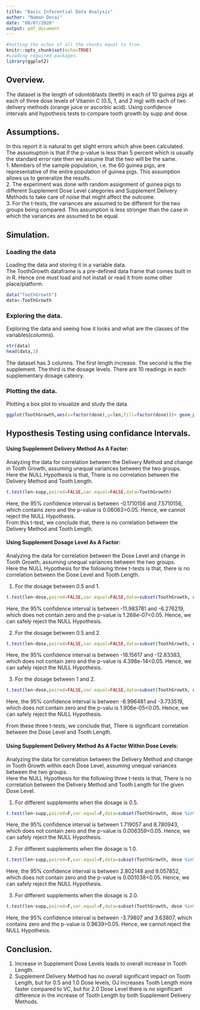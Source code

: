 ---
title: "Basic Inferential Data Analysis"
author: "Naman Desai"
date: "08/07/2020"
output: pdf_document
---
```{r Pre}
#Setting the echos of all the chunks equal to true.
knitr::opts_chunk$set(echo=TRUE)
#Loading required packages.
library(ggplot2)
```
## Overview.
The dataset is the length of odontoblasts (teeth) in each of 10 guinea pigs at each of three dose levels of Vitamin C (0.5, 1, and 2 mg) with each of two delivery methods (orange juice or ascorbic acid). Using confidence intervals and hypothesis tests to compare tooth growth by supp and dose.  

## Assumptions.
In this report it is natural to get slight errors which ahve been calculated. The assumuption is that if the p-value is less than 5 percent which is usually the standard error rate then we assume that the two will be the same.  
1. Members of the sample population, i.e. the 60 guinea pigs, are representative of the entire population of guinea pigs. This assumption allows us to generalize the results.  
2. The experiment was done with random assignment of guinea pigs to different Supplement Dose Level categories and Supplement Delivery Methods to take care of noise that might affect the outcome.  
3. For the t-tests, the variances are assumed to be different for the two groups being compared. This assumption is less stronger than the case in which the variances are assumed to be equal.

## Simulation.

### Loading the data
Loading the data and storing it in a variable data.  
The ToothGrowth dataframe is a pre-defined data frame that comes built in in R. Hence one must load and not install or read it from some other place/platform.
```{r Loading the data}
data("ToothGrowth")
data<-ToothGrowth
```

### Exploring the data.
Exploring the data and seeing how it looks and what are the classes of the variables(columns).
```{r Exploration}
str(data)
head(data,3) 
```
The dataset has 3 columns. The first length increase. The second is the the supplement. The third is the dosage levels. There are 10 readings in each supplementary dosage cateory.  

### Plotting the data.
Plotting a box plot to visualize and study the data.
```{r PLotting The Data}
ggplot(ToothGrowth,aes(x=factor(dose),y=len,fill=factor(dose)))+ geom_point(aes(col=dose))+facet_grid(.~supp)+scale_x_discrete("D osage in mg")+scale_y_continuous("Tooth  Length")+scale_fill_discrete(name="Dose in  mg")+theme(legend.position = "none")+ggtitle("Effect of  Supplement Type and Dosage seen in length of Tooth Growth")
```

## Hyposthesis Testing using confidance Intervals.

#### Using Supplement Delivery Method As A Factor:
Analyzing the data for correlation between the Delivery Method and change in Tooth Growth, assuming unequal variances between the two groups.  
Here the NULL Hypothesis is that, There is no correlation between the Delivery Method and Tooth Length.  
```{r test 1}
t.test(len~supp,paired=FALSE,var.equal=FALSE,data=ToothGrowth)
```
Here, the 95% confidence interval is between -0.1710156 and 7.5710156, which contains zero and the p-value is 0.06063>0.05. Hence, we cannot reject the NULL Hypothesis.  
From this t-test, we conclude that, there is no correlation between the Delivery Method and Tooth Length.  

#### Using Supplement Dosage Level As A Factor:
Analyzing the data for correlation between the Dose Level and change in Tooth Growth, assuming unequal variances between the two groups.  
Here the NULL Hypothesis for the following three t-tests is that, there is no correlation between the Dose Level and Tooth Length. 

1) For the dosage between 0.5 and 1.  
```{r test 2.1}
t.test(len~dose,paired=FALSE,var.equal=FALSE,data=subset(ToothGrowth, dose %in% c(0.5, 1.0)))
```
Here, the 95% confidence interval is between -11.983781 and -6.276219, which does not contain zero and the p-value is 1.268e-07<0.05. Hence, we can safely reject the NULL Hypothesis.

2) For the dosage between 0.5 and 2.  
```{r test 2.2}
t.test(len~dose,paired=FALSE,var.equal=FALSE,data=subset(ToothGrowth, dose %in% c(0.5, 2.0)))
```
Here, the 95% confidence interval is between -18.15617 and -12.83383, which does not contain zero and the p-value is 4.398e-14<0.05. Hence, we can safely reject the NULL Hypothesis.

3) For the dosage between 1 and 2.  
```{r test 2.3}
t.test(len~dose,paired=FALSE,var.equal=FALSE,data=subset(ToothGrowth, dose %in% c(1.0, 2.0)))
```
Here, the 95% confidence interval is between -8.996481 and -3.733519, which does not contain zero and the p-valu is 1.906e-05<0.05. Hence, we can safely reject the NULL Hypothesis.

From these three t-tests, we conclude that, There is significant correlation between the Dose Level and Tooth Length.

#### Using Supplement Delivery Method As A Factor Within Dose Levels:  
Analyzing the data for correlation between the Delivery Method and change in Tooth Growth within each Dose Level, assuming unequal variances between the two groups.  
Here the NULL Hypothesis for the following three t-tests is that, There is no correlation between the Delivery Method and Tooth Length for the given Dose Level.  

1) For different supplements when the dosage is 0.5.
```{r test 3.1}
t.test(len~supp,paired=F,var.equal=F,data=subset(ToothGrowth, dose %in% c(0.5)))
```
Here, the 95% confidence interval is between 1.719057 and  8.780943, which does not contain zero and the p-value is 0.006359<0.05. Hence, we can safely reject the NULL Hypothesis.

2) For different supplements when the dosage is 1.0.
```{r test 3.2}
t.test(len~supp,paired=F,var.equal=F,data=subset(ToothGrowth, dose %in% c(1.0)))
```
Here, the 95% confidence interval is between 2.802148 and 9.057852, which does not contain zero and the p-value is 0.001038<0.05. Hence, we can safely reject the NULL Hypothesis.

3) For different supplements when the dosage is 2.0.
```{r test 3.3}
t.test(len~supp,paired=F,var.equal=F,data=subset(ToothGrowth, dose %in% c(2.0)))
```
Here, the 95% confidence interval is between -3.79807 and 3.63807, which contains zero and the p-value is 0.9639>0.05. Hence, we cannot reject the NULL Hypothesis.

## Conclusion.
1. Increase in Supplement Dose Levels leads to overall increase in Tooth Length.  
2. Supplement Delivery Method has no overall significant impact on Tooth Length, but for 0.5 and 1.0 Dose levels, OJ increases Tooth Length more faster compared to VC, but for 2.0 Dose Level there is no significant difference in the increase of Tooth Length by both Supplement Delivery Methods.  